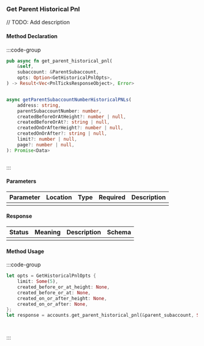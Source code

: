 ### Get Parent Historical Pnl

// TODO: Add description

#### Method Declaration

:::code-group

```rust [Rust]
pub async fn get_parent_historical_pnl(
    &self,
    subaccount: &ParentSubaccount,
    opts: Option<GetHistoricalPnlOpts>,
) -> Result<Vec<PnlTicksResponseObject>, Error>
```

```python [Python]

```

```typescript [TypeScript]
async getParentSubaccountNumberHistoricalPNLs(
    address: string,
    parentSubaccountNumber: number,
    createdBeforeOrAtHeight?: number | null,
    createdBeforeOrAt?: string | null,
    createdOnOrAfterHeight?: number | null,
    createdOnOrAfter?: string | null,
    limit?: number | null,
    page?: number | null,
): Promise<Data>
```

```url [API]
```

:::

#### Parameters

| Parameter | Location | Type  | Required | Description |
| --------- | -------- | ----- | -------- | ----------- |
|           |          |       |          |             |

#### Response

| Status | Meaning | Description | Schema |
| ------ | ------- | ----------- | ------ |
|        |         |             |        |

#### Method Usage

:::code-group

```rust [Rust]
let opts = GetHistoricalPnlOpts {
    limit: Some(5),
    created_before_or_at_height: None,
    created_before_or_at: None,
    created_on_or_after_height: None,
    created_on_or_after: None,
};
let response = accounts.get_parent_historical_pnl(&parent_subaccount, Some(opts)).await?;
```

```python [Python]

```

```typescript [TypeScript]

```

:::



